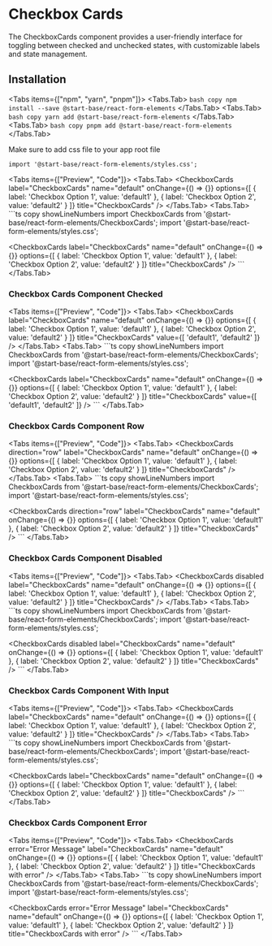# Checkbox Cards

The CheckboxCards component provides a user-friendly interface for toggling between checked and unchecked states, with customizable labels and state management.

## Installation

<Tabs items={["npm", "yarn", "pnpm"]}>
<Tabs.Tab>
    ``` bash copy
    npm install --save @start-base/react-form-elements
    ```
  </Tabs.Tab>
  <Tabs.Tab>
    ``` bash copy
    yarn add @start-base/react-form-elements
    ```
  </Tabs.Tab>
  <Tabs.Tab>
    ``` bash copy
    pnpm add @start-base/react-form-elements
    ```
  </Tabs.Tab>
</Tabs>

Make sure to add css file to your app root file

``` tsx copy
import '@start-base/react-form-elements/styles.css';
```


<Tabs items={["Preview", "Code"]}>
  <Tabs.Tab>
  <Preview height="200px">
   <CheckboxCards
      label="CheckboxCards"
      name="default"
      onChange={() => {}}
      options={[
        {
          label: 'Checkbox Option 1',
          value: 'default1'
        },
        {
          label: 'Checkbox Option 2',
          value: 'default2'
        }
      ]}
      title="CheckboxCards"
    />
  </Preview>
  </Tabs.Tab>
  <Tabs.Tab>
    ```ts copy showLineNumbers
    import CheckboxCards from '@start-base/react-form-elements/CheckboxCards';
    import '@start-base/react-form-elements/styles.css';

   <CheckboxCards
      label="CheckboxCards"
      name="default"
      onChange={() => {}}
      options={[
        {
          label: 'Checkbox Option 1',
          value: 'default1'
        },
        {
          label: 'Checkbox Option 2',
          value: 'default2'
        }
      ]}
      title="CheckboxCards"
    />
    ```
  </Tabs.Tab>
</Tabs>

### Checkbox Cards Component Checked

<Tabs items={["Preview", "Code"]}>
  <Tabs.Tab>
  <Preview height="200px">
   <CheckboxCards
      label="CheckboxCards"
      name="default"
      onChange={() => {}}
      options={[
        {
          label: 'Checkbox Option 1',
          value: 'default1'
        },
        {
          label: 'Checkbox Option 2',
          value: 'default2'
        }
      ]}
      title="CheckboxCards"
      value={[
        'default1',
        'default2'
      ]}
    />
  </Preview>
  </Tabs.Tab>
  <Tabs.Tab>
    ```ts copy showLineNumbers
    import CheckboxCards from '@start-base/react-form-elements/CheckboxCards';
    import '@start-base/react-form-elements/styles.css';

  <CheckboxCards
      label="CheckboxCards"
      name="default"
      onChange={() => {}}
      options={[
        {
          label: 'Checkbox Option 1',
          value: 'default1'
        },
        {
          label: 'Checkbox Option 2',
          value: 'default2'
        }
      ]}
      title="CheckboxCards"
      value={[
        'default1',
        'default2'
      ]}
    />
    ```
  </Tabs.Tab>
</Tabs>

### Checkbox Cards Component Row

<Tabs items={["Preview", "Code"]}>
  <Tabs.Tab>
  <Preview height="200px">
   <CheckboxCards
      direction="row"
      label="CheckboxCards"
      name="default"
      onChange={() => {}}
      options={[
        {
          label: 'Checkbox Option 1',
          value: 'default1'
        },
        {
          label: 'Checkbox Option 2',
          value: 'default2'
        }
      ]}
      title="CheckboxCards"
    />
  </Preview>
  </Tabs.Tab>
  <Tabs.Tab>
    ```ts copy showLineNumbers
    import CheckboxCards from '@start-base/react-form-elements/CheckboxCards';
    import '@start-base/react-form-elements/styles.css';

   <CheckboxCards
      direction="row"
      label="CheckboxCards"
      name="default"
      onChange={() => {}}
      options={[
        {
          label: 'Checkbox Option 1',
          value: 'default1'
        },
        {
          label: 'Checkbox Option 2',
          value: 'default2'
        }
      ]}
      title="CheckboxCards"
    />
    ```
  </Tabs.Tab>
</Tabs>

### Checkbox Cards Component Disabled

<Tabs items={["Preview", "Code"]}>
  <Tabs.Tab>
  <Preview height="200px">
   <CheckboxCards
      disabled
      label="CheckboxCards"
      name="default"
      onChange={() => {}}
      options={[
        {
          label: 'Checkbox Option 1',
          value: 'default1'
        },
        {
          label: 'Checkbox Option 2',
          value: 'default2'
        }
      ]}
      title="CheckboxCards"
    />
  </Preview>
  </Tabs.Tab>
  <Tabs.Tab>
    ```ts copy showLineNumbers
    import CheckboxCards from '@start-base/react-form-elements/CheckboxCards';
    import '@start-base/react-form-elements/styles.css';

   <CheckboxCards
      disabled
      label="CheckboxCards"
      name="default"
      onChange={() => {}}
      options={[
        {
          label: 'Checkbox Option 1',
          value: 'default1'
        },
        {
          label: 'Checkbox Option 2',
          value: 'default2'
        }
      ]}
      title="CheckboxCards"
    />
    ```
  </Tabs.Tab>
</Tabs>

### Checkbox Cards Component With Input

<Tabs items={["Preview", "Code"]}>
  <Tabs.Tab>
  <Preview height="200px">
   <CheckboxCards
      label="CheckboxCards"
      name="default"
      onChange={() => {}}
      options={[
        {
          label: 'Checkbox Option 1',
          value: 'default1'
        },
        {
          label: 'Checkbox Option 2',
          value: 'default2'
        }
      ]}
      title="CheckboxCards"
    />
  </Preview>
  </Tabs.Tab>
  <Tabs.Tab>
    ```ts copy showLineNumbers
    import CheckboxCards from '@start-base/react-form-elements/CheckboxCards';
    import '@start-base/react-form-elements/styles.css';

  <CheckboxCards
      label="CheckboxCards"
      name="default"
      onChange={() => {}}
      options={[
        {
          label: 'Checkbox Option 1',
          value: 'default1'
        },
        {
          label: 'Checkbox Option 2',
          value: 'default2'
        }
      ]}
      title="CheckboxCards"
    />
    ```
  </Tabs.Tab>
</Tabs>

### Checkbox Cards Component Error

<Tabs items={["Preview", "Code"]}>
  <Tabs.Tab>
  <Preview height="200px">
   <CheckboxCards
      error="Error Message"
      label="CheckboxCards"
      name="default"
      onChange={() => {}}
      options={[
        {
          label: 'Checkbox Option 1',
          value: 'default1'
        },
        {
          label: 'Checkbox Option 2',
          value: 'default2'
        }
      ]}
      title="CheckboxCards with error"
    />
  </Preview>
  </Tabs.Tab>
  <Tabs.Tab>
    ```ts copy showLineNumbers
    import CheckboxCards from '@start-base/react-form-elements/CheckboxCards';
    import '@start-base/react-form-elements/styles.css';

  <CheckboxCards
      error="Error Message"
      label="CheckboxCards"
      name="default"
      onChange={() => {}}
      options={[
        {
          label: 'Checkbox Option 1',
          value: 'default1'
        },
        {
          label: 'Checkbox Option 2',
          value: 'default2'
        }
      ]}
      title="CheckboxCards with error"
    />
    ```
  </Tabs.Tab>
</Tabs>